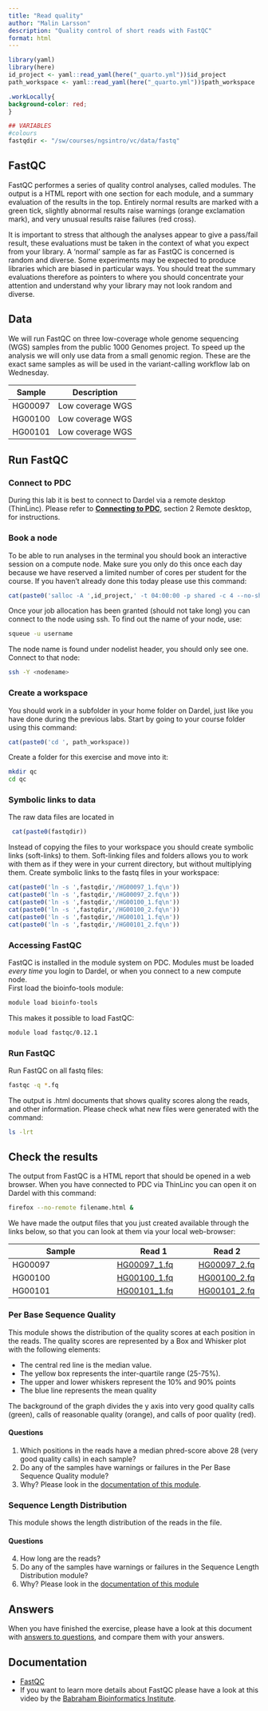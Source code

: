 ```yaml
---
title: "Read quality"
author: "Malin Larsson"
description: "Quality control of short reads with FastQC"
format: html
---
```


```r
library(yaml)
library(here)
id_project <- yaml::read_yaml(here("_quarto.yml"))$id_project
path_workspace <- yaml::read_yaml(here("_quarto.yml"))$path_workspace
```

```css
.workLocally{
background-color: red;
}
```

```r
## VARIABLES
#colours
fastqdir <- "/sw/courses/ngsintro/vc/data/fastq"
```

## FastQC

FastQC performes a series of quality control analyses, called modules. The output is a HTML report with one section for each module, and a summary evaluation of the results in the top. Entirely normal results are marked with a green tick, slightly abnormal results raise warnings (orange exclamation mark), and very unusual results raise failures (red cross).

It is important to stress that although the analyses appear to give a pass/fail result, these evaluations must be taken in the context of what you expect from your library. A 'normal' sample as far as FastQC is concerned is random and diverse. Some experiments may be expected to produce libraries which are biased in particular ways. You should treat the summary evaluations therefore as pointers to where you should concentrate your attention and understand why your library may not look random and diverse.

## Data

We will run FastQC on three low-coverage whole genome sequencing (WGS) samples from the public 1000 Genomes project. To speed up the analysis we will only use data from a small genomic region. These are the exact same samples as will be used in the variant-calling workflow lab on Wednesday.  

Sample        | Description
------------- | ----------
HG00097       | Low coverage WGS
HG00100       | Low coverage WGS
HG00101       | Low coverage WGS

## Run FastQC

### Connect to PDC

During this lab it is best to connect to Dardel via a remote desktop (ThinLinc). Please refer to [**Connecting to PDC**](../other/lab_connect_pdc.html), section 2 Remote desktop, for instructions.

### Book a node

To be able to run analyses in the terminal you should book an interactive session on a compute node. Make sure you only do this once each day because we have reserved a limited number of cores per student for the course. If you haven't already done this today please use this command:

```r
cat(paste0('salloc -A ',id_project,' -t 04:00:00 -p shared -c 4 --no-shell &'))
```

Once your job allocation has been granted (should not take long) you can connect to the node using ssh. To find out the name of your node, use:

```bash
squeue -u username
```

The node name is found under nodelist header, you should only see one. Connect to that node:

```bash
ssh -Y <nodename>
```

### Create a workspace

You should work in a subfolder in your home folder on Dardel, just like you have done during the previous labs. 
Start by going to your course folder using this command:

```r
cat(paste0('cd ', path_workspace))
```

Create a folder for this exercise and move into it:

```bash
mkdir qc
cd qc
```

### Symbolic links to data

The raw data files are located in

```r
 cat(paste0(fastqdir))
```

Instead of copying the files to your workspace you should create symbolic links (soft-links) to them. Soft-linking files and folders allows you to work with them as if they were in your current directory, but without multiplying them. Create symbolic links to the fastq files in your workspace:

```r
cat(paste0('ln -s ',fastqdir,'/HG00097_1.fq\n'))
cat(paste0('ln -s ',fastqdir,'/HG00097_2.fq\n'))  
cat(paste0('ln -s ',fastqdir,'/HG00100_1.fq\n'))
cat(paste0('ln -s ',fastqdir,'/HG00100_2.fq\n'))
cat(paste0('ln -s ',fastqdir,'/HG00101_1.fq\n'))
cat(paste0('ln -s ',fastqdir,'/HG00101_2.fq\n'))
```

### Accessing FastQC

FastQC is installed in the module system on PDC. Modules must be loaded *every time* you login to Dardel, or when you connect to a new compute node.  
First load the bioinfo-tools module:

```bash
module load bioinfo-tools
```

This makes it possible to load FastQC:

```bash
module load fastqc/0.12.1
```

### Run FastQC

Run FastQC on all fastq files:

```bash
fastqc -q *.fq
```

The output is .html documents that shows quality scores along the reads, and other information. Please check what new files were generated with the command:

```bash
ls -lrt
```

## Check the results

The output from FastQC is a HTML report that should be opened in a web browser. When you have connected to PDC via ThinLinc you can open it on Dardel with this command:

```bash
firefox --no-remote filename.html &
```

We have made the output files that you just created available through the links below, so that you can look at them via your local web-browser:

Sample        | Read 1 | Read 2
------------- | ---------- | --------
HG00097       | [HG00097_1.fq](assets/HG00097_1_fastqc.html) | [HG00097_2.fq](assets/HG00097_2_fastqc.html)
HG00100       | [HG00100_1.fq](assets/HG00100_1_fastqc.html) | [HG00100_2.fq](assets/HG00100_2_fastqc.html)
HG00101       | [HG00101_1.fq](assets/HG00101_1_fastqc.html) | [HG00101_2.fq](assets/HG00101_2_fastqc.html)

### Per Base Sequence Quality

This module shows the distribution of the quality scores at each position in the reads. The quality scores are represented by a Box and Whisker plot with the following elements:

- The central red line is the median value.
- The yellow box represents the inter-quartile range (25-75%).
- The upper and lower whiskers represent the 10% and 90% points
- The blue line represents the mean quality

The background of the graph divides the y axis into very good quality calls (green), calls of reasonable quality (orange), and calls of poor quality (red).

#### Questions

1. Which positions in the reads have a median phred-score above 28 (very good quality calls) in each sample?  
2. Do any of the samples have warnings or failures in the Per Base Sequence Quality module?
3. Why? Please look in the [documentation of this module](https://www.bioinformatics.babraham.ac.uk/projects/fastqc/Help/3%20Analysis%20Modules/2%20Per%20Base%20Sequence%20Quality.html).  

### Sequence Length Distribution

This module shows the length distribution of the reads in the file.  

#### Questions

4. How long are the reads?
5. Do any of the samples have warnings or failures in the Sequence Length Distribution module?
6. Why? Please look in the [documentation of this module](https://www.bioinformatics.babraham.ac.uk/projects/fastqc/Help/3%20Analysis%20Modules/7%20Sequence%20Length%20Distribution.html)

## Answers  

When you have finished the exercise, please have a look at this document with [answers to questions](lab_qc_answers.pdf), and compare them with your answers.  

## Documentation

- [FastQC](https://www.bioinformatics.babraham.ac.uk/projects/fastqc)
- If you want to learn more details about FastQC please have a look at this video by the [Babraham Bioinformatics Institute]( http://www.youtube.com/watch?v=bz93ReOv87Y).
